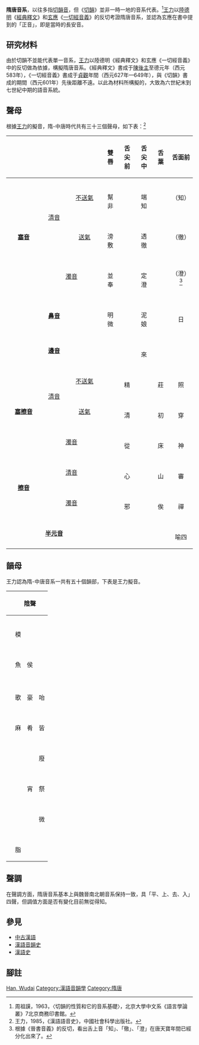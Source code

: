 {{音韻學}}
'''隋唐音系'''，以往多指[[切韻音|切韻音]]，但《[[切韻|切韻]]》並非一時一地的音系代表。<ref>周祖謨，1963，〈切韻的性質和它的音系基礎〉，北京大學中文系《語言學論叢》7北京商務印書館。</ref>[[王力_(語言學家)|王力]]以[[陸德明|陸德明]]《[[經典釋文|經典釋文]]》和[[玄應|玄應]]《[[一切經音義|一切經音義]]》的反切考證隋唐音系，並認為玄應在書中提到的「正音」，即是當時的長安音。

==研究材料==
{{參見|經典釋文|一切經音義}}
由於切韻不並能代表單一音系，[[王力_(語言學家)|王力]]以陸德明《經典釋文》和玄應《一切經音義》中的反切做為依據，構擬隋唐音系。《經典釋文》書成于[[陳後主|陳後主]]至德元年（西元583年），《一切經音義》書成于[[貞觀|貞觀]]年間（西元627年—649年），與《切韻》書成的期間（西元601年）先後距離不遠。以此為材料所構擬的，大致為六世紀末到七世紀中期的語音系統。

==聲母==
根據[[王力_(語言學家)|王力]]的擬音，隋-中唐時代共有三十三個聲母，如下表：<ref>王力，1985，《漢語語音史》，中國社會科學出版社。</ref>

{| class="wikitable" border="1" cellpadding="5" cellspacing="0" align="center" style="width:80%" 
|-
! colspan=3 align="center" |
! style="width:9%" align="center" |'''雙唇'''
! style="width:9%" align="center" |'''舌尖前'''
! style="width:9%" align="center" |'''舌尖中'''
! style="width:9%" align="center" |'''舌葉'''
! style="width:9%" align="center" |'''舌面前'''
! style="width:9%" align="center" |'''舌根'''
! style="width:9%" align="center" |'''喉'''
|-
| rowspan=3 align="center" | '''[[塞音|塞音]]'''
| rowspan=2 align="center" | [[清濁音|清音]]
| align="center" | [[送氣|不送氣]]
| align="center" |{{IPA|p}}<br>幫非
|
| align="center" |{{IPA|t}}<br>端知
|
| align="center" |（{{IPA|ȶ}}知）
| align="center" |{{IPA|k}}<br>見
| align="center" |{{IPA|ʔ}}<br>影
|-
| align="center" | [[送氣|送氣]]
| align="center" |{{IPA|pʰ}}<br>滂敷
| 
| align="center" |{{IPA|tʰ}}<br>透徹
|
| align="center" |（{{IPA|ȶʰ}}徹）
| align="center" |{{IPA|kʰ}}<br>溪
|
|-
| colspan=2 align="center" | [[清濁音|濁音]]
| align="center" |{{IPA|b}}<br>並奉
| 
| align="center" |{{IPA|d}}<br>定澄
|
| align="center" |（{{IPA|ȡ}}澄）<ref>根據《晉書音義》的反切，看出舌上音「知」、「徹」、「澄」在唐天寶年間已經分化出來了。 </ref>
| align="center" |{{IPA|g}}<br>群
|
|-
| colspan=3 align="center" | '''[[鼻音_(辅音)|鼻音]]'''
| align="center" |{{IPA|m}}<br>明微
|
| align="center" |{{IPA|n}}<br>泥娘
|
| align="center" |{{IPA|ȵ}}<br>日
| align="center" |{{IPA|ŋ}}<br>疑
|
|-
| colspan=3 align="center" | '''[[邊音|邊音]]'''
|
|
| align="center" |{{IPA|l}}<br>來
|
|
| 
|
|-
| rowspan=3 align="center" | '''[[塞擦音|塞擦音]]'''
| rowspan=2 align="center" | [[清濁音|清音]]
| align="center" | [[送氣|不送氣]]
|
| align="center" |{{IPA|ʦ}}<br>精
| 
| align="center" |{{IPA|ʧ}}<br>莊
| align="center" |{{IPA|ʨ}}<br>照
|
|
|-
| align="center" | [[送氣|送氣]]
|
| align="center" |{{IPA|ʦʰ}}<br>清
| 
| align="center" |{{IPA|ʧʰ}}<br>初
| align="center" |{{IPA|ʨʰ}}<br>穿
|
|
|-
| colspan=2 align="center" | [[清濁音|濁音]]
|
| align="center" |{{IPA|ʣ}}<br>從
| 
| align="center" |{{IPA|ʤ}}<br>床
| align="center" |{{IPA|ʥ}}<br>神
|
|
|-
| rowspan=2 align="center" | '''[[擦音|擦音]]'''
| colspan=2 align="center" | [[清濁音|清音]]
|
| align="center" |{{IPA|s}}<br>心 
| 
| align="center" |{{IPA|ʃ}}<br>山
| align="center" |{{IPA|ɕ}}<br>審
| align="center" |{{IPA|x}}<br>曉
| 
|-
| colspan=2 align="center" | [[清濁音|濁音]]
|
| align="center" |{{IPA|z}}<br>邪
| 
| align="center" |{{IPA|ʒ}}<br>俟
| align="center" |{{IPA|ʑ}}<br>禪
| align="center" |{{IPA|ɣ}}<br>匣、喻三
| 
|-
| colspan=3 align="center" | '''[[半元音|半元音]]'''
|
|
|
|
| align="center" |{{IPA|j}}<br>喻四
|
|
|}

==韻母==
王力認為隋-中唐音系一共有五十個韻部，下表是王力擬音。


{| class="wikitable" border="1" cellpadding="5" cellspacing="0" align="center" style="width:80%" 
|-
!
! colspan=3 align="center" |'''陰聲'''
! colspan=3 align="center" |'''入聲'''
! colspan=3 align="center" |'''陽聲'''
|-
| align="center"|{{IPA|u}}
| align="center"|{{IPA|u}}<br>模
|
|
| align="center"|{{IPA|uk}}<br>沃
|
|
| align="center"|{{IPA|uŋ}}<br>冬
|
|
|-
| align="center"|{{IPA|o}}
| align="center"|{{IPA|o}}<br>魚
| align="center"|{{IPA|ou}}<br>侯
|
| align="center"|{{IPA|ok}}<br>屋
|
|
| align="center"|{{IPA|oŋ}}<br>東
|
|
|-
| align="center"|{{IPA|ɔ}}
|
|
|
| align="center"|{{IPA|ɔk}}<br>覺
|
|
| align="center"|{{IPA|ɔŋ}}<br>江
|
|
|-
| align="center"|{{IPA|ɑ}}
| align="center"|{{IPA|ɑ}}<br>歌
| align="center"|{{IPA|ɑu}}<br>豪
| align="center"|{{IPA|ɑi}}<br>咍
| align="center"|{{IPA|ɑk}}<br>鐸
| align="center"|{{IPA|ɑt}}<br>曷
| align="center"|{{IPA|ɑp}}<br>合
| align="center"|{{IPA|ɑŋ}}<br>陽
| align="center"|{{IPA|ɑn}}<br>寒
| align="center"|{{IPA|ɑm}}<br>覃
|-
| align="center"|{{IPA|a}}
| align="center"|{{IPA|a}}<br>麻
| align="center"|{{IPA|au}}<br>肴
| align="center"|{{IPA|ai}}<br>皆
| 
| align="center"|{{IPA|at}}<br>黠
| align="center"|{{IPA|ap}}<br>洽
| 
| align="center"|{{IPA|an}}<br>刪
| align="center"|{{IPA|am}}<br>咸
|-
| align="center"|{{IPA|ɐ}}
|
|
| align="center"|{{IPA|ɐi}}<br>廢
| align="center"|{{IPA|ɐk}}<br>陌
| align="center"|{{IPA|ɐt}}<br>月
| align="center"|{{IPA|ɐp}}<br>業
| align="center"|{{IPA|ɐŋ}}<br>庚
| align="center"|{{IPA|ɐn}}<br>元
| align="center"|{{IPA|ɐm}}<br>嚴
|-
| align="center"|{{IPA|æ}}
|
| align="center"|{{IPA|æu}}<br>宵
| align="center"|{{IPA|æi}}<br>祭
|
| align="center"|{{IPA|æt}}<br>薛
| align="center"|{{IPA|æp}}<br>葉
|
| align="center"|{{IPA|æn}}<br>仙
| align="center"|{{IPA|æm}}<br>鹽
|-
| align="center"|{{IPA|ə}}
|
|
| align="center"|{{IPA|əi}}<br>微
| align="center"|{{IPA|ək}}<br>職
| align="center"|{{IPA|ət}}<br>物
|
| align="center"|{{IPA|əŋ}}<br>蒸
| align="center"|{{IPA|ən}}<br>文
|
|-
| align="center"|{{IPA|i}}
| align="center"|{{IPA|i}}<br>脂
|
|
| align="center"|{{IPA|ik}}<br>昔
| align="center"|{{IPA|it}}<br>質
| align="center"|{{IPA|ip}}<br>緝
| align="center"|{{IPA|iŋ}}<br>青
| align="center"|{{IPA|in}}<br>真
| align="center"|{{IPA|im}}<br>侵
|}

==聲調==
在聲調方面，隋唐音系基本上與魏晉南北朝音系保持一致，具「平、上、去、入」四聲，但調值方面是否有變化目前無從得知。

==參見==
*[[中古漢語|中古漢語]]
*[[漢語音韻史|漢語音韻史]]
*[[漢語史|漢語史]]

==腳註==
{{reflist}}


{{漢語音韻學}}
{{漢語}}
{{Language phonologies}}

[[Category:各語言音系|Han, Wudai]]
[[Category:漢語音韻學|Category:漢語音韻學]]
[[Category:隋唐|Category:隋唐]]